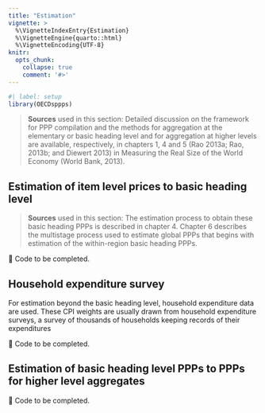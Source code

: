 ```yaml
---
title: "Estimation"
vignette: >
  %\VignetteIndexEntry{Estimation}
  %\VignetteEngine{quarto::html}
  %\VignetteEncoding{UTF-8}
knitr:
  opts_chunk:
    collapse: true
    comment: '#>'
---
```


```r
#| label: setup
library(OECDsppps)
```

> **Sources** used in this section: Detailed discussion on the framework for PPP compilation and the methods for aggregation at the elementary or basic heading level and for aggregation at higher levels are available, respectively, in chapters 1, 4 and 5 (Rao 2013a; Rao, 2013b; and Diewert 2013) in Measuring the Real Size of the World Economy (World Bank, 2013).

## Estimation of item level prices to basic heading level

> **Sources** used in this section: The estimation process to obtain these basic heading PPPs is described in chapter 4. Chapter 6 describes the multistage process used to estimate global PPPs that begins with estimation of the within-region basic heading PPPs.

::: callout-note
🚧 Code to be completed. 
:::

## Household expenditure survey

For estimation beyond the basic heading level, household expenditure data are used. These CPI weights are usually drawn from household expenditure surveys, a survey of thousands of households keeping records of their expenditures

::: callout-note
🚧 Code to be completed. 
:::

## Estimation of basic heading level PPPs to PPPs for higher level aggregates

::: callout-note
🚧 Code to be completed. 
:::
